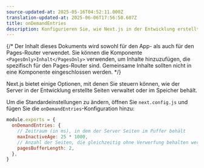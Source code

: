 ```yaml
---
source-updated-at: 2025-05-16T04:52:11.000Z
translation-updated-at: 2025-06-06T17:56:50.607Z
title: onDemandEntries
description: Konfigurieren Sie, wie Next.js in der Entwicklung erstellte Seiten verwaltet und im Speicher behält.
---
```


{/* Der Inhalt dieses Dokuments wird sowohl für den App- als auch für den Pages-Router verwendet. Sie können die Komponente `<PagesOnly>Inhalt</PagesOnly>` verwenden, um Inhalte hinzuzufügen, die spezifisch für den Pages-Router sind. Gemeinsame Inhalte sollten nicht in eine Komponente eingeschlossen werden. */}

Next.js bietet einige Optionen, mit denen Sie steuern können, wie der Server in der Entwicklung erstellte Seiten verwaltet oder im Speicher behält.

Um die Standardeinstellungen zu ändern, öffnen Sie `next.config.js` und fügen Sie die `onDemandEntries`-Konfiguration hinzu:

```js filename="next.config.js"
module.exports = {
  onDemandEntries: {
    // Zeitraum (in ms), in dem der Server Seiten im Puffer behält
    maxInactiveAge: 25 * 1000,
    // Anzahl der Seiten, die gleichzeitig ohne Verwerfung behalten werden sollen
    pagesBufferLength: 2,
  },
}
```